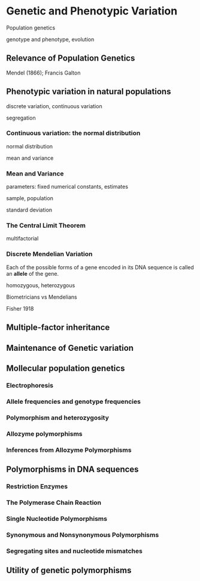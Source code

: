 # Genetic and Phenotypic Variation

Population genetics

genotype and phenotype, evolution

## Relevance of Population Genetics

Mendel (1866); Francis Galton

## Phenotypic variation in natural populations

discrete variation, continuous variation

segregation

### Continuous variation: the normal distribution

normal distribution

mean and variance

### Mean and Variance

parameters: fixed numerical constants, estimates

sample, population

standard deviation

### The Central Limit Theorem

multifactorial

### Discrete Mendelian Variation

Each of the possible forms of a gene encoded in its DNA sequence is called an **allele** of the gene.

homozygous, heterozygous

Biometricians vs Mendelians

Fisher 1918

## Multiple-factor inheritance

## Maintenance of Genetic variation

## Mollecular population genetics

### Electrophoresis

### Allele frequencies and genotype frequencies

### Polymorphism and heterozygosity

### Allozyme polymorphisms

### Inferences from Allozyme Polymorphisms

## Polymorphisms in DNA sequences

### Restriction Enzymes

### The Polymerase Chain Reaction

### Single Nucleotide Polymorphisms

### Synonymous and Nonsynonymous Polymorphisms

### Segregating sites and nucleotide mismatches

## Utility of genetic polymorphisms

